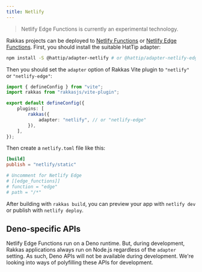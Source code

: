 ```yaml
---
title: Netlify
---
```


> Netlify Edge Functions is currently an experimental technology.

Rakkas projects can be deployed to [Netlify Functions](https://www.netlify.com/products/functions/) or [Netlify Edge Functions](https://docs.netlify.com/netlify-labs/experimental-features/edge-functions/). First, you should install the suitable HatTip adapter:

```bash
npm install -S @hattip/adapter-netlify # or @hattip/adapter-netlify-edge
```

Then you should set the `adapter` option of Rakkas Vite plugin to `"netlify"` or `"netlify-edge"`:

```ts
import { defineConfig } from "vite";
import rakkas from "rakkasjs/vite-plugin";

export default defineConfig({
	plugins: [
		rakkas({
			adapter: "netlify", // or "netlify-edge"
		}),
	],
});
```

Then create a `netlify.toml` file like this:

```toml
[build]
publish = "netlify/static"

# Uncomment for Netlify Edge
# [[edge_functions]]
# function = "edge"
# path = "/*"
```

After building with `rakkas build`, you can preview your app with `netlify dev` or publish with `netlify deploy`.

## Deno-specific APIs

Netlify Edge Functions run on a Deno runtime. But, during development, Rakkas applications always run on Node.js regardless of the `adapter` setting. As such, Deno APIs will not be available during development. We're looking into ways of polyfilling these APIs for development.
